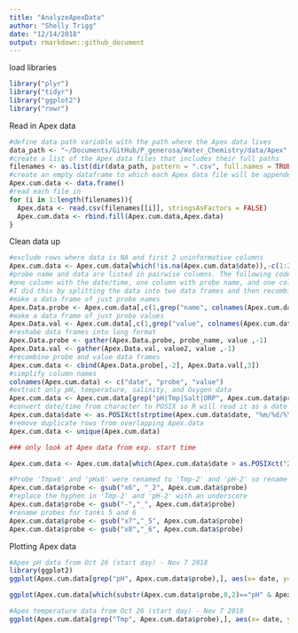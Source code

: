 ```yaml
---
title: "AnalyzeApexData"
author: "Shelly Trigg"
date: "12/14/2018"
output: rmarkdown::github_document
---
```

load libraries
```r
library("plyr")
library("tidyr")
library("ggplot2")
library("rowr")
```

Read in Apex data
```r
#define data path variable with the path where the Apex data lives
data_path <- "~/Documents/GitHub/P_generosa/Water_Chemistry/data/Apex"
#create a list of the Apex data files that includes their full paths
filenames <- as.list(dir(data_path, pattern = ".csv", full.names = TRUE))
#create an empty dataframe to which each Apex data file will be appended
Apex.cum.data <- data.frame()
#read each file in
for (i in 1:length(filenames)){
  Apex.data <- read.csv(filenames[[i]], stringsAsFactors = FALSE)
  Apex.cum.data <- rbind.fill(Apex.cum.data,Apex.data)
}
```

Clean data up 
```r
#exclude rows where data is NA and first 2 uninformative columns 
Apex.cum.data <- Apex.cum.data[which(!is.na(Apex.cum.data$date)),-c(1:2,grep("type", colnames(Apex.cum.data)))]
#probe name and data are listed in pairwise columns. The following code reorganizes the table to have 
#one column with the date/time, one column with probe name, and one colum with probe value.
#I did this by splitting the data into two data frames and then recombining them. There is probably a better way to do this.
#make a data frame of just probe names
Apex.Data.probe <- Apex.cum.data[,c(1,grep("name", colnames(Apex.cum.data)))]
#make a data frame of just probe values
Apex.Data.val <- Apex.cum.data[,c(1,grep("value", colnames(Apex.cum.data)))]
#reshabe data frames into long format
Apex.Data.probe <- gather(Apex.Data.probe, probe_name, value ,-1)
Apex.Data.val <- gather(Apex.Data.val, value2, value ,-1)
#recombine probe and value data frames
Apex.cum.data <- cbind(Apex.Data.probe[,-2], Apex.Data.val[,3])
#simplify column names
colnames(Apex.cum.data) <- c("date", "probe", "value")
#extract only pH, temperature, salinity, and Oxygen data
Apex.cum.data <- Apex.cum.data[grep("pH|Tmp|Salt|ORP", Apex.cum.data$probe),]
#convert date/time from character to POSIX so R will read it as a date
Apex.cum.data$date <- as.POSIXct(strptime(Apex.cum.data$date, "%m/%d/%Y %H:%M:%S"))
#remove duplicate rows from overlapping Apex.data
Apex.cum.data <- unique(Apex.cum.data)

### only look at Apex data from exp. start time

Apex.cum.data <- Apex.cum.data[which(Apex.cum.data$date > as.POSIXct("2018-11-12 09:00:00")),]

#Probe 'Tmpx6' and 'pHx6' were renamed to 'Tmp-2' and 'pH-2' so rename them in the data to reflect that
Apex.cum.data$probe <- gsub("x6", "_2", Apex.cum.data$probe)
#replace the hyphen in 'Tmp-2' and 'pH-2' with an underscore
Apex.cum.data$probe <- gsub("-","_", Apex.cum.data$probe)
#rename probes for tanks 5 and 6
Apex.cum.data$probe <- gsub("x7","_5", Apex.cum.data$probe)
Apex.cum.data$probe <- gsub("x8","_6", Apex.cum.data$probe)
```

Plotting Apex data
```r
#Apex pH data from Oct 26 (start day) - Nov 7 2018
library(ggplot2)
ggplot(Apex.cum.data[grep("pH", Apex.cum.data$probe),], aes(x= date, y= value)) + geom_point() + scale_x_datetime("date", date_breaks = "day", date_labels = "%b %d", expand = c(0,0), minor_breaks = NULL) + xlab("Date") + ylab("pH")  + facet_wrap(~probe, scale = "free") + theme(axis.text.x=element_text(angle = 90, hjust = 0)) + ggtitle("All Apex pH data over time for all tanks") 

ggplot(Apex.cum.data[which(substr(Apex.cum.data$probe,0,2)=="pH" & Apex.cum.data$value > 5 & Apex.cum.data$value < 9),], aes(x= date, y= value)) + geom_point() + scale_x_datetime("date", date_breaks = "day", date_labels = "%b %d", expand = c(0,0), minor_breaks = NULL) + xlab("Date") + ylab("pH")  + facet_wrap(~probe, scale = "free") + theme(axis.text.x=element_text(angle = 90, hjust = 0)) + ggtitle("Apex pH data over time for all tanks excluding calibration and cleaning") 

#Apex temperature data from Oct 26 (start day) - Nov 7 2018
ggplot(Apex.cum.data[grep("Tmp", Apex.cum.data$probe),], aes(x= date, y= value)) + geom_point() + scale_x_datetime("date", date_breaks = "day", date_labels = "%b %d", expand = c(0,0), minor_breaks = NULL) + xlab("Date") + ylab("Temp (Celcius)")  + facet_wrap(~probe, scale = "free") + theme(axis.text.x=element_text(angle = 90, hjust = 0))
```